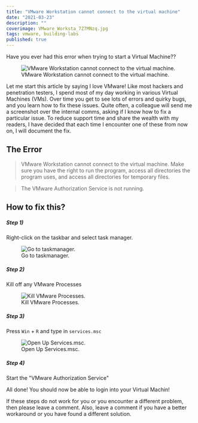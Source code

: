 ```yaml
---
title: "VMware Workstation cannot connect to the virtual machine"
date: "2021-03-23"
description: ""
coverimage: VMware_Worksta_7Z7MNzq.jpg
tags: vmware, building-labs
published: true
---
```


Have you ever had this error when trying to start a Virtual Machine?? 

<figure class="figure text-center col-xs-12 col-sm-12 col-lg-12">
  <img src="f6bf486c-d485-4ce9-90ab-9edd74ab6198.png" class="img-fluid" alt="VMware Workstation cannot connect to the virtual machine.">
  <figcaption class="figure-caption text-center fw-normal text-dark">VMware Workstation cannot connect to the virtual machine.</figcaption>
</figure>

Let me start this article by saying I love VMware! Like most hackers and penetration testers, I spend most of my day working in various Virtual Machines (VMs). Over time you get to see lots of errors and quirky bugs, and you learn how to fix these issues. Quite often, a colleague will send me a screenshot over the internal comms, asking if I know how to fix a particular issue. To reduce support time and share the wealth with my readers, I have decided that each time I encounter one of these from now on, I will document the fix.  

## The Error

>VMware Workstation cannot connect to the virtual machine. Make sure you have the right to run the program, access all directories the program uses, and access all directories for temporary files. 

>The VMware Authorization Service is not running. 

## How to fix this?

<h5 class="step">Step 1)</h5> 

Right-click on the taskbar and select task manager. 

<figure class="figure text-center col-xs-12 col-sm-12 col-lg-12">
  <img src="a0884e80-3f2f-4f17-9a2e-a2df961785f8.png" class="img-fluid" alt="Go to taskmanager.">
  <figcaption class="figure-caption text-center fw-normal text-dark">Go to taskmanager.</figcaption>
</figure>

<h5 class="step">Step 2)</h5>

 Kill off any VMware Processes 

<figure class="figure text-center col-xs-12 col-sm-12 col-lg-12">
  <img src="4f8d486c-33e4-4692-971f-b65d512dad23.png" class="img-fluid" alt="Kill VMware Processes.">
  <figcaption class="figure-caption text-center fw-normal text-dark">Kill VMware Processes.</figcaption>
</figure>

<h5 class="step">Step 3)</h5>

Press `Win` + `R` and type in `services.msc`


<figure class="figure text-center col-xs-12 col-sm-12 col-lg-12">
  <img src="69ee42d4-29b7-410c-8537-532364f6f64d.png" class="img-fluid" alt="Open Up Services.msc.">
  <figcaption class="figure-caption text-center fw-normal text-dark">Open Up Services.msc.</figcaption>
</figure>

<h5 class="step">Step 4)</h5>

Start the "VMware Authorization Service"

All done! You should now be able to login into your Virtual Machin! 

If these steps do not work for you or you encounter a different problem, then please leave a comment. Also, leave a comment if you have a better workaround or you have found a different solution.